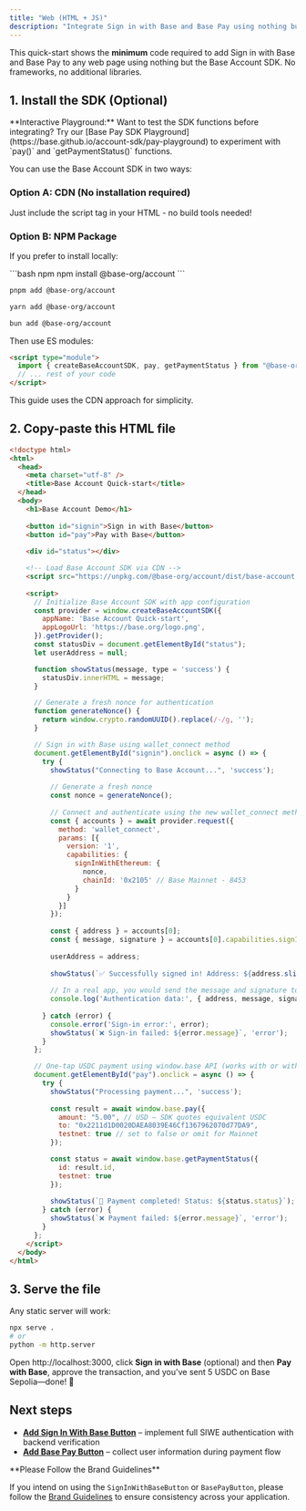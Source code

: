 ```yaml
---
title: "Web (HTML + JS)"
description: "Integrate Sign in with Base and Base Pay using nothing but HTML and JavaScript."
---
```


This quick-start shows the **minimum** code required to add Sign in with Base and Base Pay to any web page using nothing but the Base Account SDK. No frameworks, no additional libraries.

## 1. Install the SDK (Optional)

<Note>
**Interactive Playground:** Want to test the SDK functions before integrating? Try our [Base Pay SDK Playground](https://base.github.io/account-sdk/pay-playground) to experiment with `pay()` and `getPaymentStatus()` functions.
</Note>

You can use the Base Account SDK in two ways:

### Option A: CDN (No installation required)
Just include the script tag in your HTML - no build tools needed!

### Option B: NPM Package
If you prefer to install locally:

<CodeGroup>
```bash npm
npm install @base-org/account
```

```bash pnpm
pnpm add @base-org/account
```

```bash yarn
yarn add @base-org/account
```

```bash bun
bun add @base-org/account
```
</CodeGroup>

Then use ES modules:
```html
<script type="module">
  import { createBaseAccountSDK, pay, getPaymentStatus } from "@base-org/account";
  // ... rest of your code
</script>
```

This guide uses the CDN approach for simplicity.

## 2. Copy-paste this HTML file

```html title="index.html" lineNumbers
<!doctype html>
<html>
  <head>
    <meta charset="utf-8" />
    <title>Base Account Quick-start</title>
  </head>
  <body>
    <h1>Base Account Demo</h1>
    
    <button id="signin">Sign in with Base</button>
    <button id="pay">Pay with Base</button>
    
    <div id="status"></div>

    <!-- Load Base Account SDK via CDN -->
    <script src="https://unpkg.com/@base-org/account/dist/base-account.min.js"></script>
    
    <script>
      // Initialize Base Account SDK with app configuration
      const provider = window.createBaseAccountSDK({
        appName: 'Base Account Quick-start',
        appLogoUrl: 'https://base.org/logo.png',
      }).getProvider();
      const statusDiv = document.getElementById("status");
      let userAddress = null;

      function showStatus(message, type = 'success') {
        statusDiv.innerHTML = message;
      }

      // Generate a fresh nonce for authentication
      function generateNonce() {
        return window.crypto.randomUUID().replace(/-/g, '');
      }

      // Sign in with Base using wallet_connect method
      document.getElementById("signin").onclick = async () => {
        try {
          showStatus("Connecting to Base Account...", 'success');
          
          // Generate a fresh nonce
          const nonce = generateNonce();
          
          // Connect and authenticate using the new wallet_connect method
          const { accounts } = await provider.request({
            method: 'wallet_connect',
            params: [{
              version: '1',
              capabilities: {
                signInWithEthereum: { 
                  nonce, 
                  chainId: '0x2105' // Base Mainnet - 8453
                }
              }
            }]
          });
          
          const { address } = accounts[0];
          const { message, signature } = accounts[0].capabilities.signInWithEthereum;
          
          userAddress = address;
          
          showStatus(`✅ Successfully signed in! Address: ${address.slice(0, 6)}...${address.slice(-4)}`);
          
          // In a real app, you would send the message and signature to your backend for verification
          console.log('Authentication data:', { address, message, signature });
          
        } catch (error) {
          console.error('Sign-in error:', error);
          showStatus(`❌ Sign-in failed: ${error.message}`, 'error');
        }
      };

      // One-tap USDC payment using window.base API (works with or without sign-in)
      document.getElementById("pay").onclick = async () => {
        try {
          showStatus("Processing payment...", 'success');
          
          const result = await window.base.pay({
            amount: "5.00", // USD – SDK quotes equivalent USDC
            to: "0x2211d1D0020DAEA8039E46Cf1367962070d77DA9",
            testnet: true // set to false or omit for Mainnet
          });

          const status = await window.base.getPaymentStatus({
            id: result.id,
            testnet: true
          });
          
          showStatus(`🎉 Payment completed! Status: ${status.status}`);
        } catch (error) {
          showStatus(`❌ Payment failed: ${error.message}`, 'error');
        }
      };
    </script>
  </body>
</html>
```

## 3. Serve the file

Any static server will work:

```bash
npx serve .
# or
python -m http.server
```

Open http://localhost:3000, click **Sign in with Base** (optional) and then **Pay with Base**, approve the transaction, and you've sent 5 USDC on Base Sepolia—done! 🎉


## Next steps

* **[Add Sign In With Base Button](/base-account/reference/ui-elements/sign-in-with-base-button)** – implement full SIWE authentication with backend verification
* **[Add Base Pay Button](/base-account/reference/ui-elements/base-pay-button)** – collect user information during payment flow

<Warning>
**Please Follow the Brand Guidelines** 

If you intend on using the `SignInWithBaseButton` or `BasePayButton`, please follow the [Brand Guidelines](/base-account/reference/ui-elements/brand-guidelines) to ensure consistency across your application.

</Warning>